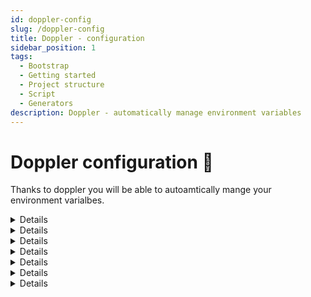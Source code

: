 ```yaml
---
id: doppler-config
slug: /doppler-config
title: Doppler - configuration
sidebar_position: 1
tags:
  - Bootstrap
  - Getting started
  - Project structure
  - Script
  - Generators
description: Doppler - automatically manage environment variables
---
```



# Doppler configuration 🌈

Thanks to doppler you will be able to autoamtically mange your environment varialbes.

<Details title="1. Sign up for the Doppler tool">

a. Ideally, the account will be created by the client, the developer will be invited to participate in a workspace

</Details>

<Details title="2. Create a new workspace for the project.">

a. Open a dropdown of the workspaces list:

![Open dropdown](../../static/img/doppler_open_dropdown.png)

b. Click <b>+Create workspace</b> button:
![Create workspace](../../static/img/doppler_create_workspace.png)

c. Fill in the workspace name:
![Fill workspace name](../../static/img/doppler_workspace_name.jpg)

d. Confirm <b>Create Workspace →</b> button
![Confirm workspace creation](../../static/img/doppler_workspace_button.png)

</Details>

<Details title="3. Create new project">

a. In newly created workspace please click <b>Create Project</b> button

![Create project](../../static/img/doppler_project_button.png)

b. Provide project name
![Project name](../../static/img/doppler_project_name.png)

c. Confirm with <b>Create Project →</b> button
![Confirm project creation](../../static/img/doppler_project_button.png)

</Details>

<Details title="4. Adding environment variables.">

a. Enter the projects tab, and select a newly created project

![Select project](../../static/img/doppler_project_select.png)

b. Each project consist of three predefined environments - dev, stg and prd. \*\*
Click each of them to enter environment variable page.
![Select environment](../../static/img/doppler_envirnoments.png)

c. To add a new environment variable click on <b>Add first secret</b>
![Add first secret](../../static/img/doppler_secret_add.png)

d. Enter the name of the environment variable name and its value into proper inputs: \*\*
![Secret list](../../static/img/doppler_secret_list.png)

You can add more environment variables by clicking <b>+ Add Secret</b> button, and providing names and values.
![Add more secrets](../../static/img/doppler_secret_more.png)

e. Confirm with <b>Save</b> button:
![Save secrets](../../static/img/doppler_secrets_save.png)

g. Make sure that you have consistent data in each environment. In these step, you can copy newly created variable to the rest environments (select checkboxes). When selected the necessary environments confirm with <b>Save</b> button:
![Confirm save secrets](../../static/img/doppler_secret_confirm.png)

</Details>

<Details title="5. Implement Doppler tool onto the app.">

Use gist to go through the implementation of Doppler tool in the app. \*\*
In doppler_variables.sh file, please use generated Access Tokens from the above.

</Details>

<Details title="6. Get Access from your code level">

a. Enter <b>Access</b> tab:

![Access tab](../../static/img/doppler_access_tab.png)

b. In the Access tab you should click on <b>+Generate</b> or <b>Generate Service Token</b> button:
![Generate token](../../static/img/doppler_access_generate.png)

c. Provide some unique name to your personal access token:
![Token name](../../static/img/doppler_access_name.png)

d. And next click <b>Generate Service Token→</b> button:
![Confirm generate token](../../static/img/doppler_access_confirm.png)

e. Copy your Access Token (Service Token).

Save your Access Token, it will be used later to grant access from the code level.
If you do not copy the token, you will need to revoke that token and generate a new one.

Click <b>copy</b> button:
![Copy token](../../static/img/doppler_access_copy.png)

f. To be able to use environment variables for different environments (qa/staging/production) you need to generate an access token for every environment.

</Details>

<Details title="7. Check if everything works correctly.">

In project dir terminal run:

```bash
yarn prepare:(qa/staging/production)
```

Choose the proper app version depending on the environment for which you want to generate env file.

<b>.env</b> file should be generated and consist of variables passed to Doppler, and some extra doppler
variables as DOPPLER_CONFIG.

CONGRATULATION !! 🥳🥳 You have configured the Doppler tool for your project!

</Details>

